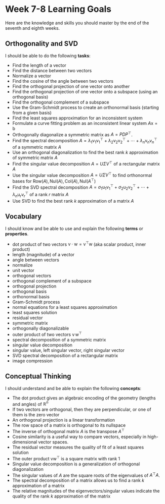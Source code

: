 
# Week 7-8 Learning Goals


Here are the knowledge and skills you should master by the end of the seventh and eighth weeks.


## Orthogonality and SVD


I should be able to do the following **tasks**:

* Find the length of a vector
* Find the distance between two vectors
* Normalize a vector
* Find the cosine of the angle between two vectors
* Find the orthogonal projection of one vector onto another
* Find the orthogonal projection of one vector onto a subspace (using an orthogonal basis)
* Find the orthogonal complement of a subspace
* Use the Gram-Schmidt process to create an orthonormal basis (starting from a given basis)
* Find the least squares approximation for an inconsistent system
* Formulate a curve fitting problem as an inconsistent linear system $A \mathsf{x} = \mathsf{b}$
* Orthogonally diagonalize a symmetric matrix as $A=PDP^{\top}$.
* Find the spectral decomposition $A = \lambda_1 \mathsf{v}_1 \mathsf{v}_1^{\top} + 
\lambda_2 \mathsf{v}_2 \mathsf{v}_2^{\top} + \cdots + \lambda_n \mathsf{v}_n \mathsf{v}_n^{\top}$ of a symmetric matrix $A$
* Use an orthogonal diagonalization to find the best rank $k$ approximation of symmetric matrix $A$
* Find the singular value decomposition $A = U \Sigma V^{\top}$ of a rectangular matrix $A$
* Use the singular value decomposition $A = U \Sigma V^{\top}$ to find orthonormal bases for $\mbox{Row}(A), \mbox{Nul}(A), \mbox{Col}(A), \mbox{Nul}(A^{\top})$ 
* Find the SVD spectral decomposition $A = \sigma_1 \mathsf{u}_1 \mathsf{v}_1^{\top} + \sigma_2 \mathsf{u}_2 \mathsf{v}_2^{\top} + \cdots + \lambda_n \mathsf{u}_r \mathsf{v}_r^{\top}$ of a rank $r$ matrix $A$
* Use SVD to find the best rank $k$ approximation of a matrix $A$ 

## Vocabulary

I should know and be able to use and explain the following **terms** or **properties**. 


* dot product of two vectors $\mathsf{v} \cdot \mathsf{w} = \mathsf{v}^{\top} \mathsf{w}$  (aka scalar product, inner product)
* length (magnitude) of a vector
* angle between vectors
* normalize
* unit vector
* orthogonal vectors
* orthogonal complement of a subspace
* orthogonal projection
* orthogonal basis
* orthonormal basis
* Gram-Schmidt process
* normal equations for a least squares approximation
* least squares solution
* residual vector
* symmetric matrix
* orthogonally diagonalizable
* outer product of two vectors $\mathsf{v} \, \mathsf{w}^{\top}$
* spectral decomposition of a symmetric matrix
* singular value decomposition
* singular value, left singular vector, right singular vector
* SVD spectral decomposition of a rectangular matrix
* image compression

## Conceptual Thinking

I should understand and be able to explain the following **concepts**:

* The dot product gives an algebraic encoding of the geometry (lengths and angles) of $\mathbb{R}^n$
* If two vectors are orthogonal, then they are perpendicular, or one of them is the zero vector
* An orthogonal projection is a linear transformation
* The row space of a matrix is orthogonal to its nullspace
* The inverse of orthogonal matrix $A$ is the transpose $A^{\top}$
* Cosine similarity is a useful way to compare vectors, especially in high-dimensional vector spaces.
* The residual vector measures the quality of fit of a least squares solution
* The outer product $\mathsf{v} \mathsf{w}^{\top}$ is a square matrix with rank 1
* Singular value decomposition is a generalization of orthogonal diagonalization
* The singular values of $A$ are the square roots of the eigenvalues of $A^{\top}A$.
* The spectral decomposition of a matrix allows us to find a rank $k$ approximation of a matrix
* The relative magnitudes of the eigenvectors/singular values indicate the quality of the rank $k$ approximation of the matrix

